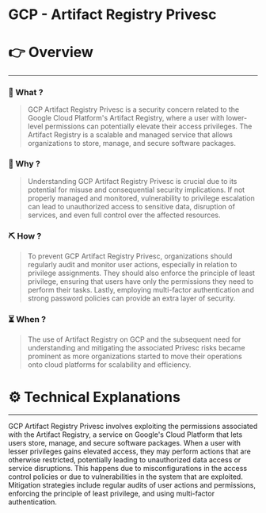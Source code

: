 # GCP - Artifact Registry Privesc


# 👉 Overview

---

### 👀 What ?

> GCP Artifact Registry Privesc is a security concern related to the Google Cloud Platform's Artifact Registry, where a user with lower-level permissions can potentially elevate their access privileges. The Artifact Registry is a scalable and managed service that allows organizations to store, manage, and secure software packages.
> 

### 🧐 Why ?

> Understanding GCP Artifact Registry Privesc is crucial due to its potential for misuse and consequential security implications. If not properly managed and monitored, vulnerability to privilege escalation can lead to unauthorized access to sensitive data, disruption of services, and even full control over the affected resources.
> 

### ⛏️ How ?

> To prevent GCP Artifact Registry Privesc, organizations should regularly audit and monitor user actions, especially in relation to privilege assignments. They should also enforce the principle of least privilege, ensuring that users have only the permissions they need to perform their tasks. Lastly, employing multi-factor authentication and strong password policies can provide an extra layer of security.
> 

### ⏳ When ?

> The use of Artifact Registry on GCP and the subsequent need for understanding and mitigating the associated Privesc risks became prominent as more organizations started to move their operations onto cloud platforms for scalability and efficiency.
> 

# ⚙️ Technical Explanations

---

GCP Artifact Registry Privesc involves exploiting the permissions associated with the Artifact Registry, a service on Google's Cloud Platform that lets users store, manage, and secure software packages. When a user with lesser privileges gains elevated access, they may perform actions that are otherwise restricted, potentially leading to unauthorized data access or service disruptions. This happens due to misconfigurations in the access control policies or due to vulnerabilities in the system that are exploited. Mitigation strategies include regular audits of user actions and permissions, enforcing the principle of least privilege, and using multi-factor authentication.

